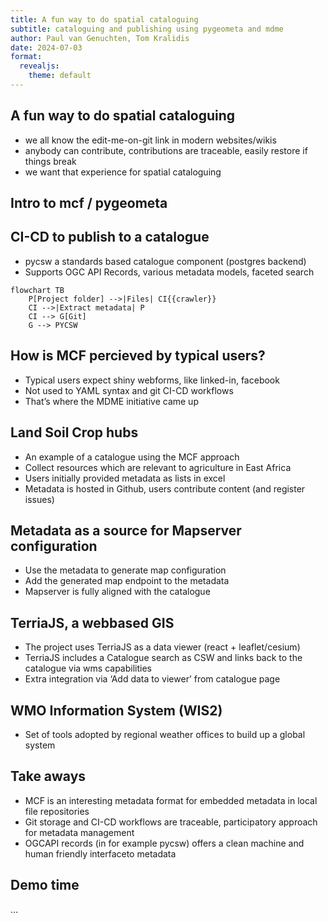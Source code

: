 ```yaml
---
title: A fun way to do spatial cataloguing 
subtitle: cataloguing and publishing using pygeometa and mdme
author: Paul van Genuchten, Tom Kralidis
date: 2024-07-03
format:
  revealjs: 
    theme: default
---
```


## A fun way to do spatial cataloguing

- we all know the edit-me-on-git link in modern websites/wikis
- anybody can contribute, contributions are traceable, easily restore if things break
- we want that experience for spatial cataloguing

## Intro to mcf / pygeometa



## CI-CD to publish to a catalogue

- pycsw a standards based catalogue component (postgres backend)
- Supports OGC API Records, various metadata models, faceted search 
```mermaid
flowchart TB
    P[Project folder] -->|Files| CI{{crawler}}
    CI -->|Extract metadata| P
    CI --> G[Git] 
    G --> PYCSW
```


## How is MCF percieved by typical users?

- Typical users expect shiny webforms, like linked-in, facebook
- Not used to YAML syntax and git CI-CD workflows
- That's  where the MDME initiative came up

## Land Soil Crop hubs

- An example of a catalogue using the MCF approach
- Collect resources which are relevant to agriculture in East Africa
- Users initially provided metadata as lists in excel
- Metadata is hosted in Github, users contribute content (and register issues)

## Metadata as a source for Mapserver configuration

- Use the metadata to generate map configuration 
- Add the generated map endpoint to the metadata
- Mapserver is fully aligned with the catalogue

## TerriaJS, a webbased GIS

- The project uses TerriaJS as a data viewer (react + leaflet/cesium)
- TerriaJS includes a Catalogue search as CSW and links back to the catalogue via wms capabilities
- Extra integration via 'Add data to viewer' from catalogue page

## WMO Information System (WIS2)

- Set of tools adopted by regional weather offices to build up a global system

## Take aways

- MCF is an interesting metadata format for embedded metadata in local file repositories
- Git storage and CI-CD workflows are traceable, participatory approach for metadata management
- OGCAPI records (in for example pycsw) offers a clean machine and human friendly interfaceto metadata

## Demo time

...